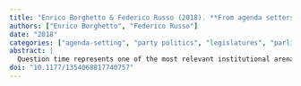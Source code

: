 ```yaml
---
title: "Enrico Borghetto & Federico Russo (2018). **From agenda setters to agenda takers? The determinants of party issue attention in times of crisis**. *Party Politics*, 24(1), 65--77."
authors: ["Enrico Borghetto", "Federico Russo"]
date: "2018"
categories: ["agenda-setting", "party politics", "legislatures", "parliamentary questions"]
abstract: |
  Question time represents one of the most relevant institutional arenas where parties compete to get their favourite issues on the parliamentary agenda. Parties select which issue to address by weighing up two commitments simultaneously: fulfilling the party mandate received by their voters at election time and responding to the current priorities of voters. This article assesses the extent to which the recent sovereign debt crisis impacted the way parties balance these two imperatives of democratic representation. Through the issue coding of around 10,000 parliamentary oral questions tabled in Italy, Portugal and Spain between 2003 and 2014, the analysis shows that the worsening of economic conditions intensified the impact of citizens’ priorities. However, there is no clear evidence of a decline in the importance of the party mandate for either the majority or opposition parties. These findings offer insights on the topic of party political representation in Southern Europe and whether it was affected by the Eurozone crisis.
doi: "10.1177/1354068817740757"
---
```


